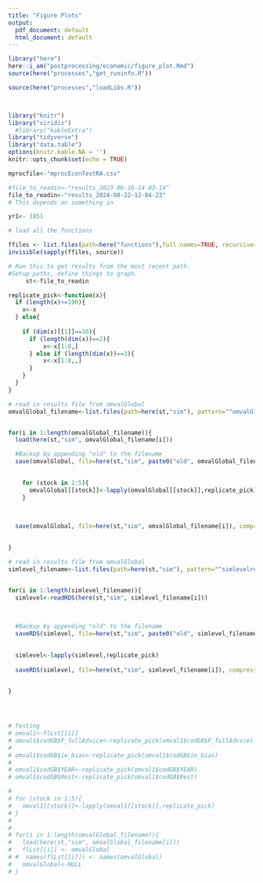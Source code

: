 ```yaml
---
title: "Figure Plots"
output:
  pdf_document: default
  html_document: default
---
```


```r
library("here")
here::i_am("postprocessing/economic/figure_plot.Rmd")
source(here("processes","get_runinfo.R"))

source(here("processes","loadLibs.R"))



library("knitr")
library("viridis")
  #library("kableExtra")
library("tidyverse")
library("data.table")
options(knitr.kable.NA = '')
knitr::opts_chunk$set(echo = TRUE)

mprocfile<-"mprocEconTestRA.csv"

#file_to_readin<-"results_2023-06-16-14-03-14"
file_to_readin<-"results_2024-08-22-12-04-23"
# This depends on something in  

yr1<- 1851 

# load all the functions

ffiles <- list.files(path=here("functions"),full.names=TRUE, recursive=TRUE)
invisible(sapply(ffiles, source))
```

```r
# Run this to get results from the most recent path.
#Setup paths, define things to graph.
     st<-file_to_readin
```

```r

replicate_pick<-function(x){
  if (length(x)<=190){
    x<-x
  } else{
  
    if (dim(x)[[1]]==10){
      if (length(dim(x))==2){
          x<-x[1:8,]
      } else if (length(dim(x))==3){
          x<-x[1:8,,]
      }
    }
  }
}
```



```r
# read in results file from omvalGlobal
omvalGlobal_filename<-list.files(path=here(st,"sim"), pattern="^omvalGlobal", recursive=FALSE)


for(i in 1:length(omvalGlobal_filename)){
  load(here(st,"sim", omvalGlobal_filename[i]))

  #Backup by appending "old" to the filename
  save(omvalGlobal, file=here(st,"sim", paste0("old", omvalGlobal_filename[i])), compress=FALSE)

  
    for (stock in 1:5){
      omvalGlobal[[stock]]<-lapply(omvalGlobal[[stock]],replicate_pick)
    }

  
  
  save(omvalGlobal, file=here(st,"sim", omvalGlobal_filename[i]), compress=FALSE)

   
}
```



```r
# read in results file from omvalGlobal
simlevel_filename<-list.files(path=here(st,"sim"), pattern="^simlevelresults", recursive=FALSE)


for(i in 1:length(simlevel_filename)){
  simlevel<-readRDS(here(st,"sim", simlevel_filename[i]))

  
  
  #Backup by appending "old" to the filename
  saveRDS(simlevel, file=here(st,"sim", paste0("old", simlevel_filename[i])), compress=FALSE)

  
  simlevel<-lapply(simlevel,replicate_pick)
  
  saveRDS(simlevel, file=here(st,"sim", simlevel_filename[i]), compress=FALSE)

   
}





```












```r



# Testing
# omval1<-flLst[[1]]
# omval1$codGB$F_fullAdvice<-replicate_pick(omval1$codGB$F_fullAdvice)
# 
# omval1$codGB$ie_bias<-replicate_pick(omval1$codGB$ie_bias)
# 
# omval1$codGB$YEAR<-replicate_pick(omval1$codGB$YEAR)
# omval1$codGB$Rest<-replicate_pick(omval1$codGB$Rest)

# 
# for (stock in 1:5){
#   omval1[[stock]]<-lapply(omval1[[stock]],replicate_pick)
# }
# 
# 
# for(i in 1:length(omvalGlobal_filename)){
#   load(here(st,"sim", omvalGlobal_filename[i]))
#   flLst[[i]] <- omvalGlobal
# #  names(flLst[[i]]) <- names(omvalGlobal)
#   omvalGlobal<-NULL
# }


```


\newpage






